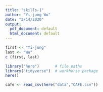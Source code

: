 ```yaml
---
title: "skills-1"
author: "Yi-jung Wu"
date: "2/14/2020"
output:
  pdf_document: default
  html_document: default
---
```


```r
first <- "Yi-jung"
last <- "Wu"
c (first, last)
```

```r
library("here")       # file paths
library("tidyverse")  # workhorse package
here()
```


```r
cafe <- read_csv(here("data","CAFE.csv"))
```

